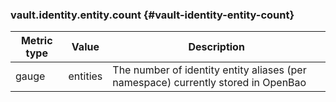 ### vault.identity.entity.count {#vault-identity-entity-count}

Metric type | Value    | Description
----------- | -------- | -----------
gauge       | entities | The number of identity entity aliases (per namespace) currently stored in OpenBao
